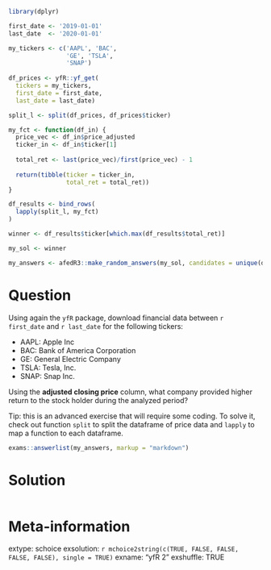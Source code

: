 ```r
library(dplyr)

first_date <- '2019-01-01'
last_date  <- '2020-01-01'

my_tickers <- c('AAPL', 'BAC', 
                'GE', 'TSLA',
                'SNAP')
	
df_prices <- yfR::yf_get(
  tickers = my_tickers, 
  first_date = first_date, 
  last_date = last_date)

split_l <- split(df_prices, df_prices$ticker)

my_fct <- function(df_in) {
  price_vec <- df_in$price_adjusted
  ticker_in <- df_in$ticker[1]
  
  total_ret <- last(price_vec)/first(price_vec) - 1
  
  return(tibble(ticker = ticker_in,
                total_ret = total_ret))
}

df_results <- bind_rows(
  lapply(split_l, my_fct)
)

winner <- df_results$ticker[which.max(df_results$total_ret)]

my_sol <- winner
```

```r
my_answers <- afedR3::make_random_answers(my_sol, candidates = unique(df_results$ticker))
```

Question
========

Using again the `yfR` package, download financial data between `r first_date` and `r last_date` for the following tickers:

- AAPL: Apple Inc
- BAC:	Bank of America Corporation
- GE:	General Electric Company
- TSLA:	Tesla, Inc.
- SNAP:	Snap Inc.

Using the **adjusted closing price** column, what company provided higher return to the stock holder during the analyzed period? 

Tip: this is an advanced exercise that will require some coding. To solve it, check out function `split` to split the dataframe of price data and `lapply` to map a function to each dataframe.


```r
exams::answerlist(my_answers, markup = "markdown")
```

Solution
================

```r
```


Meta-information
================
extype: schoice
exsolution: `r mchoice2string(c(TRUE, FALSE, FALSE, FALSE, FALSE), single = TRUE)`
exname: "yfR 2"
exshuffle: TRUE

